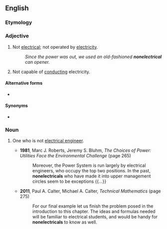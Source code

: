 ==English==

===Etymology===
{{prefix|en|non|electrical}}

===Adjective===
{{en-adj|-}}

# Not [[electrical]]; not operated by [[electricity]].
#: ''Since the power was out, we used an old-fashioned '''nonelectrical''' can opener.''
# Not capable of [[conduct]]ing electricity.

====Alternative forms====
* {{l|en|non-electrical}}

====Synonyms====
* {{l|en|nonelectric}}

===Noun===
{{en-noun}}

# One who is not [[electrical engineer]].
#: {{ant|en|electrical}}
#* '''1981''', Marc J. Roberts, ‎Jeremy S. Bluhm, ''The Choices of Power: Utilities Face the Environmental Challenge'' (page 265)
#*: Moreover, the Power System is run largely by electrical engineers, who occupy the top two positions. In the past, '''nonelectricals''' who have made it into upper management circles seem to be exceptions {{...}}
#* '''2011''', Paul A. Calter, ‎Michael A. Calter, ''Technical Mathematics'' (page 275)
#*: For our final example let us finish the problem posed in the introduction to this chapter. The ideas and formulas needed will be familiar to electrical students, and would be handy for '''nonelectricals''' to know as well.